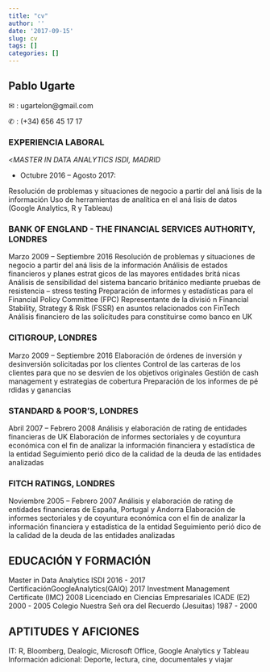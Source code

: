 ```yaml
---
title: "cv"
author: ''
date: '2017-09-15'
slug: cv
tags: []
categories: []
---
```


## Pablo Ugarte
 ✉ : ugartelon@gmail.com 
 
 ✆ : (+34) 656 45 17 17

### EXPERIENCIA LABORAL

<*MASTER IN DATA ANALYTICS ISDI, MADRID*

- Octubre 2016 – Agosto 2017:

Resolución de problemas y situaciones de negocio a partir del aná lisis de la información
Uso de herramientas de analı́tica en el aná lisis de datos (Google Analytics, R y Tableau)

### BANK OF ENGLAND - THE FINANCIAL SERVICES AUTHORITY, LONDRES
Marzo 2009 – Septiembre 2016
Resolución de problemas y situaciones de negocio a partir del aná lisis de la información
Análisis de estados financieros y planes estrat gicos de las mayores entidades britá nicas
Análisis de sensibilidad del sistema bancario británico mediante pruebas de resistencia –
stress testing
Preparación de informes y estadı́sticas para el Financial Policy Committee (FPC)
Representante de la divisió n Financial Stability, Strategy & Risk (FSSR) en asuntos
relacionados con FinTech
Análisis financiero de las solicitudes para constituirse como banco en UK

### CITIGROUP, LONDRES
Marzo 2009 – Septiembre 2016
Elaboración de órdenes de inversión y desinversión solicitadas por los clientes
Control de las carteras de los clientes para que no se desvı́en de los objetivos originales
Gestión de cash management y estrategias de cobertura
Preparación de los informes de pé rdidas y ganancias

### STANDARD & POOR’S, LONDRES
Abril 2007 – Febrero 2008
Análisis y elaboración de rating de entidades financieras de UK
Elaboración de informes sectoriales y de coyuntura económica con el fin de analizar la
información financiera y estadı́stica de la entidad
Seguimiento perió dico de la calidad de la deuda de las entidades analizadas

### FITCH RATINGS, LONDRES
Noviembre 2005 – Febrero 2007
Análisis y elaboración de rating de entidades financieras de España, Portugal y Andorra
Elaboración de informes sectoriales y de coyuntura económica con el fin de analizar la
información financiera y estadı́stica de la entidad
Seguimiento perió dico de la calidad de la deuda de las entidades analizadas

## EDUCACIÓN Y FORMACIÓN

Master in Data Analytics ISDI                            2016 - 2017
CertificaciónGoogleAnalytics(GAIQ)                       2017
Investment Management Certificate (IMC)                  2008
Licenciado en Ciencias Empresariales ICADE (E2)          2000 - 2005
Colegio Nuestra Señ ora del Recuerdo (Jesuitas)          1987 - 2000

## APTITUDES Y AFICIONES

IT: R, Bloomberg, Dealogic, Microsoft Office, Google Analytics y Tableau
Información adicional: Deporte, lectura, cine, documentales y viajar